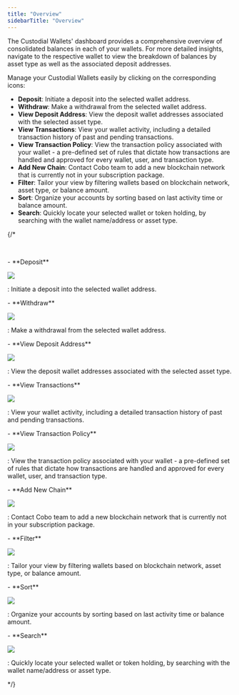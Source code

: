 ```yaml
---
title: "Overview"
sidebarTitle: "Overview"
---
```


The Custodial Wallets' dashboard provides a comprehensive overview of consolidated balances in each of your wallets. For more detailed insights, navigate to the respective wallet to view the breakdown of balances by asset type as well as the associated deposit addresses.

Manage your Custodial Wallets easily by clicking on the corresponding icons:

- **Deposit**: Initiate a deposit into the selected wallet address.
- **Withdraw**: Make a withdrawal from the selected wallet address.
- **View Deposit Address**: View the deposit wallet addresses associated with the selected asset type.
- **View Transactions**: View your wallet activity, including a detailed transaction history of past and pending transactions.
- **View Transaction Policy**: View the transaction policy associated with your wallet - a pre-defined set of rules that dictate how transactions are handled and approved for every wallet, user, and transaction type.
- **Add New Chain**: Contact Cobo team to add a new blockchain network that is currently not in your subscription package.
- **Filter**: Tailor your view by filtering wallets based on blockchain network, asset type, or balance amount.
- **Sort**: Organize your accounts by sorting based on last activity time or balance amount.
- **Search**: Quickly locate your selected wallet or token holding, by searching with the wallet name/address or asset type.

{/*

<br />

<div class="container">
    <p class="text">- **Deposit**</p>
    <img src="/images/custodial-wallet/deposit.png" class="icon"> </img>
    <p class="text">: Initiate a deposit into the selected wallet address.</p>
</div>

<div class="container">
    <p class="text">- **Withdraw**</p>
    <img src="/images/custodial-wallet/withdraw.png" class="icon"> </img>
    <p class="text">: Make a withdrawal from the selected wallet address.</p>
</div>

<div class="container">
    <p class="text">- **View Deposit Address**</p>
    <img src="/images/custodial-wallet/deposit-address.png" class="icon"> </img>
    <p class="text">: View the deposit wallet addresses associated with the selected asset type.</p>
</div>

<div class="container">
    <p class="text">- **View Transactions**</p>
    <img src="/images/custodial-wallet/transaction.png" class="icon"> </img>
    <p class="text">: View your wallet activity, including a detailed transaction history of past and pending transactions.</p>
</div>

<div class="container">
    <p class="text">- **View Transaction Policy**</p>
    <img src="/images/custodial-wallet/tx-policy.png" class="icon"> </img>
    <p class="text">: View the transaction policy associated with your wallet - a pre-defined set of rules that dictate how transactions are handled and approved for every wallet, user, and transaction type.</p>
</div>

<div class="container">
    <p class="text">- **Add New Chain**</p>
    <img src="/images/custodial-wallet/add-new-chain.png" class="icon"> </img>
    <p class="text">: Contact Cobo team to add a new blockchain network that is currently not in your subscription package.</p>
</div>

<div class="container">
    <p class="text">- **Filter**</p>
    <img src="/images/custodial-wallet/filter.png" class="icon"> </img>
    <p class="text">: Tailor your view by filtering wallets based on blockchain network, asset type, or balance amount.</p>
</div>

<div class="container">
    <p class="text">- **Sort**</p>
    <img src="/images/custodial-wallet/sort.png" class="icon"> </img>
    <p class="text">: Organize your accounts by sorting based on last activity time or balance amount.</p>
</div>

<div class="container">
    <p class="text">- **Search**</p>
    <img src="/images/custodial-wallet/search.png" class="icon"> </img>
    <p class="text">: Quickly locate your selected wallet or token holding, by searching with the wallet name/address or asset type.</p>
</div>

*/}